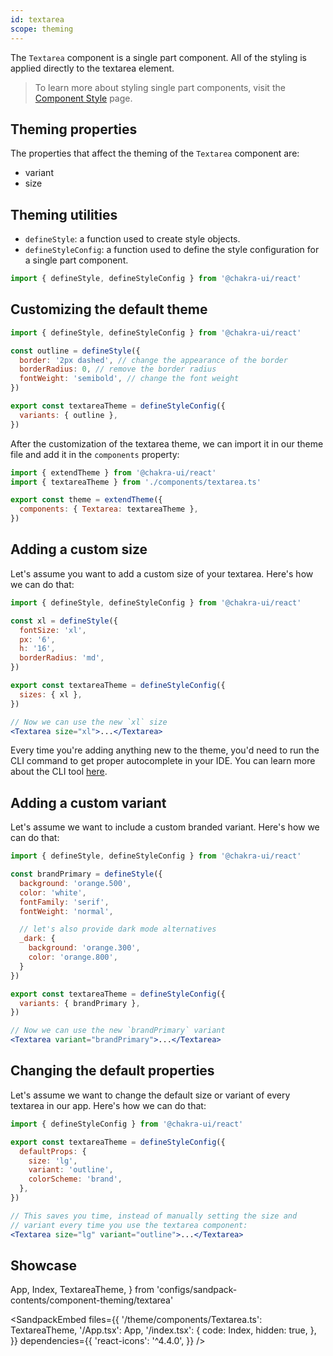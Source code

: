 ```yaml
---
id: textarea
scope: theming
---
```


The `Textarea` component is a single part component. All of the styling is applied directly to the textarea element.

> To learn more about styling single part components, visit the
> [Component Style](/docs/styled-system/component-style#styling-single-part-components)
> page.

## Theming properties

The properties that affect the theming of the `Textarea` component are:

- variant
- size

## Theming utilities

- `defineStyle`: a function used to create style objects.
- `defineStyleConfig`: a function used to define the style configuration for a
  single part component.

```jsx live=false
import { defineStyle, defineStyleConfig } from '@chakra-ui/react'
```

## Customizing the default theme

```jsx live=false
import { defineStyle, defineStyleConfig } from '@chakra-ui/react'

const outline = defineStyle({
  border: '2px dashed', // change the appearance of the border
  borderRadius: 0, // remove the border radius
  fontWeight: 'semibold', // change the font weight
})

export const textareaTheme = defineStyleConfig({
  variants: { outline },
})
```

After the customization of the textarea theme, we can import it in our theme file and add 
it in the `components` property: 

```jsx live=false
import { extendTheme } from '@chakra-ui/react'
import { textareaTheme } from './components/textarea.ts'

export const theme = extendTheme({
  components: { Textarea: textareaTheme },
})
```

## Adding a custom size

Let's assume you want to add a custom size of your textarea. Here's how we can do that:

```jsx live=false
import { defineStyle, defineStyleConfig } from '@chakra-ui/react'

const xl = defineStyle({
  fontSize: 'xl',
  px: '6',
  h: '16',
  borderRadius: 'md',
})

export const textareaTheme = defineStyleConfig({
  sizes: { xl },
})

// Now we can use the new `xl` size
<Textarea size="xl">...</Textarea>
```

Every time you're adding anything new to the theme, you'd need to run the CLI
command to get proper autocomplete in your IDE. You can learn more about the CLI
tool [here](/docs/styled-system/cli).

## Adding a custom variant

Let's assume we want to include a custom branded variant. Here's how we can do
that:

```jsx live=false
import { defineStyle, defineStyleConfig } from '@chakra-ui/react'

const brandPrimary = defineStyle({
  background: 'orange.500',
  color: 'white',
  fontFamily: 'serif',
  fontWeight: 'normal',

  // let's also provide dark mode alternatives
  _dark: {
    background: 'orange.300',
    color: 'orange.800',
  }
})

export const textareaTheme = defineStyleConfig({
  variants: { brandPrimary },
})

// Now we can use the new `brandPrimary` variant
<Textarea variant="brandPrimary">...</Textarea>
```

## Changing the default properties

Let's assume we want to change the default size or variant of
every textarea in our app. Here's how we can do that:

```jsx live=false
import { defineStyleConfig } from '@chakra-ui/react'

export const textareaTheme = defineStyleConfig({
  defaultProps: {
    size: 'lg',
    variant: 'outline',
    colorScheme: 'brand',
  },
})

// This saves you time, instead of manually setting the size and
// variant every time you use the textarea component:
<Textarea size="lg" variant="outline">...</Textarea>
```

## Showcase

  App,
  Index,
  TextareaTheme,
} from 'configs/sandpack-contents/component-theming/textarea'

<SandpackEmbed
  files={{
    '/theme/components/Textarea.ts': TextareaTheme,
    '/App.tsx': App,
    '/index.tsx': {
      code: Index,
      hidden: true,
    },
  }}
  dependencies={{
    'react-icons': '^4.4.0',
  }}
/>